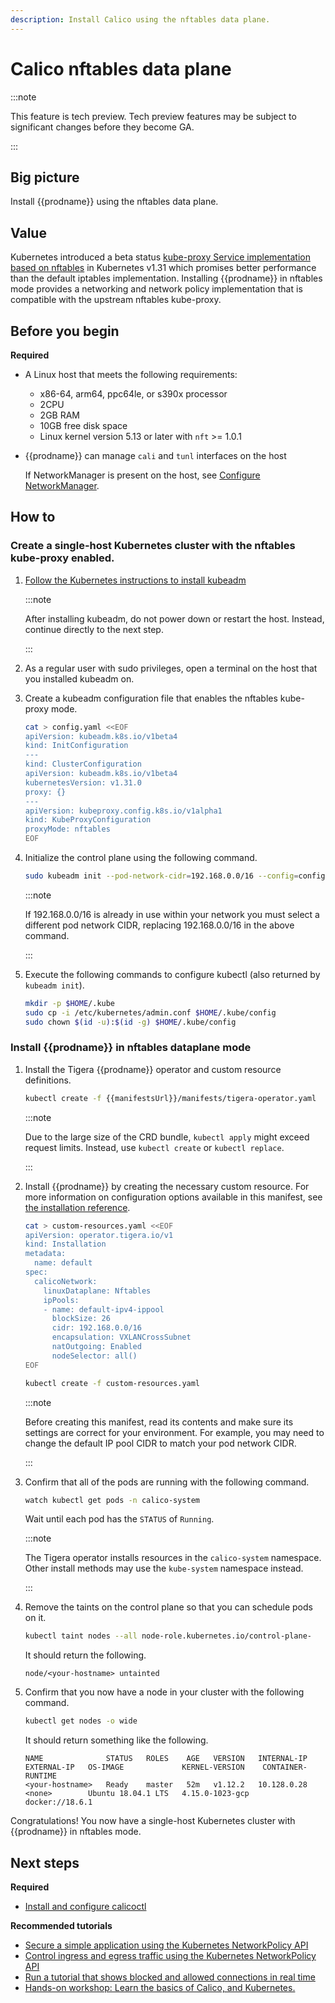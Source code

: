 ```yaml
---
description: Install Calico using the nftables data plane.
---
```


# Calico nftables data plane
:::note

This feature is tech preview. Tech preview features may be subject to significant changes before they become GA.

:::
## Big picture

Install {{prodname}} using the nftables data plane.

## Value

Kubernetes introduced a beta status [kube-proxy Service implementation based on nftables](https://kubernetes.io/docs/reference/networking/virtual-ips/#proxy-mode-nftables)
in Kubernetes v1.31 which promises better performance than the default iptables implementation.
Installing {{prodname}} in nftables mode provides a networking and network policy implementation that is compatible with the upstream nftables kube-proxy.

## Before you begin

**Required**

- A Linux host that meets the following requirements:

  - x86-64, arm64, ppc64le, or s390x processor
  - 2CPU
  - 2GB RAM
  - 10GB free disk space
  - Linux kernel version 5.13 or later with `nft` >= 1.0.1

- {{prodname}} can manage `cali` and `tunl` interfaces on the host

  If NetworkManager is present on the host, see [Configure NetworkManager](../../operations/troubleshoot/troubleshooting.mdx#configure-networkmanager).

## How to

### Create a single-host Kubernetes cluster with the nftables kube-proxy enabled.

1. [Follow the Kubernetes instructions to install kubeadm](https://kubernetes.io/docs/setup/production-environment/tools/kubeadm/install-kubeadm/)

   :::note

   After installing kubeadm, do not power down or restart
   the host. Instead, continue directly to the next step.

   :::

1. As a regular user with sudo privileges, open a terminal on the host that you installed kubeadm on.

1. Create a kubeadm configuration file that enables the nftables kube-proxy mode.

   ```bash
   cat > config.yaml <<EOF
   apiVersion: kubeadm.k8s.io/v1beta4
   kind: InitConfiguration
   ---
   kind: ClusterConfiguration
   apiVersion: kubeadm.k8s.io/v1beta4
   kubernetesVersion: v1.31.0
   proxy: {}
   ---
   apiVersion: kubeproxy.config.k8s.io/v1alpha1
   kind: KubeProxyConfiguration
   proxyMode: nftables
   EOF
   ```

1. Initialize the control plane using the following command.

   ```bash
   sudo kubeadm init --pod-network-cidr=192.168.0.0/16 --config=config.yaml
   ```

   :::note

   If 192.168.0.0/16 is already in use within your network you must select a different pod network
   CIDR, replacing 192.168.0.0/16 in the above command.

   :::

1. Execute the following commands to configure kubectl (also returned by `kubeadm init`).

   ```bash
   mkdir -p $HOME/.kube
   sudo cp -i /etc/kubernetes/admin.conf $HOME/.kube/config
   sudo chown $(id -u):$(id -g) $HOME/.kube/config
   ```

### Install {{prodname}} in nftables dataplane mode

1. Install the Tigera {{prodname}} operator and custom resource definitions.

   ```bash
   kubectl create -f {{manifestsUrl}}/manifests/tigera-operator.yaml
   ```

   :::note

   Due to the large size of the CRD bundle, `kubectl apply` might exceed request limits. Instead, use `kubectl create` or `kubectl replace`.

   :::

1. Install {{prodname}} by creating the necessary custom resource. For more information on configuration options available in this manifest, see [the installation reference](../../reference/installation/api.mdx).

   ```bash
   cat > custom-resources.yaml <<EOF
   apiVersion: operator.tigera.io/v1
   kind: Installation
   metadata:
     name: default
   spec:
     calicoNetwork:
       linuxDataplane: Nftables
       ipPools:
       - name: default-ipv4-ippool
         blockSize: 26
         cidr: 192.168.0.0/16
         encapsulation: VXLANCrossSubnet
         natOutgoing: Enabled
         nodeSelector: all()
   EOF
   ```

   ```bash
   kubectl create -f custom-resources.yaml
   ```

   :::note

   Before creating this manifest, read its contents and make sure its settings are correct for your environment. For example,
   you may need to change the default IP pool CIDR to match your pod network CIDR.

   :::

1. Confirm that all of the pods are running with the following command.

   ```bash
   watch kubectl get pods -n calico-system
   ```

   Wait until each pod has the `STATUS` of `Running`.

   :::note

   The Tigera operator installs resources in the `calico-system` namespace. Other install methods may use
   the `kube-system` namespace instead.

   :::

1. Remove the taints on the control plane so that you can schedule pods on it.

   ```bash
   kubectl taint nodes --all node-role.kubernetes.io/control-plane-
   ```

   It should return the following.

   ```
   node/<your-hostname> untainted
   ```

1. Confirm that you now have a node in your cluster with the following command.

   ```bash
   kubectl get nodes -o wide
   ```

   It should return something like the following.

   ```
   NAME              STATUS   ROLES    AGE   VERSION   INTERNAL-IP   EXTERNAL-IP   OS-IMAGE             KERNEL-VERSION    CONTAINER-RUNTIME
   <your-hostname>   Ready    master   52m   v1.12.2   10.128.0.28   <none>        Ubuntu 18.04.1 LTS   4.15.0-1023-gcp   docker://18.6.1
   ```

Congratulations! You now have a single-host Kubernetes cluster with {{prodname}} in nftables mode.

## Next steps

**Required**

- [Install and configure calicoctl](../../operations/calicoctl/install.mdx)

**Recommended tutorials**

- [Secure a simple application using the Kubernetes NetworkPolicy API](../../network-policy/get-started/kubernetes-policy/kubernetes-policy-basic.mdx)
- [Control ingress and egress traffic using the Kubernetes NetworkPolicy API](../../network-policy/get-started/kubernetes-policy/kubernetes-policy-advanced.mdx)
- [Run a tutorial that shows blocked and allowed connections in real time](../../network-policy/get-started/kubernetes-policy/kubernetes-demo.mdx)
- [Hands-on workshop: Learn the basics of Calico, and Kubernetes.](https://www.tigera.io/tutorials/?_sf_s=Calico%20Basics)
